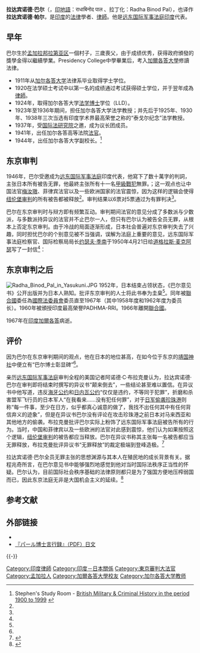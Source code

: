 {{Refimprove|time=2019-01-10T19:16:40+00:00}}
{{noteTA
|1=zh-tw:帕爾; zh-hans:巴尔;
}}
{{infobox person
| name               = 拉达宾诺德·巴尔
| image              = File:Radhabinod Pal 1947 extracted.jpg
| alt                = 拉达宾诺德·巴尔的半身像
| caption            = 
| pseudonym          = 
| birth_name         = 
| birth_date         = {{birth date|df=yes|1886|01|27}}
| death_date         = {{Death date and age|df=yes|1967|01|10|1886|01|27}}
| 知名原因             = 东京审判（即[[远东国际军事法庭|远东国际军事法庭]]）
}}
{{各地中文名
|t=1
|cn = 拉达宾诺德·巴尔，拉达宾诺德·帕尔
|tw = 拉達賓諾德·帕爾
}}
'''拉达宾诺德·巴尔'''（{{bd|1886年|1月27日|1967年|1月10日}}，[[印地語|印地語]]：राधाबिनोद पाल 、拉丁化：Radha Binod Pal），也译作'''拉达宾诺德·帕尔'''，是[[印度|印度]]的[[法律|法律]]學者、[[律師|律師]]。他是[[远东国际军事法庭|远东国际军事法庭]][[印度|印度]]代表。

==早年==
巴尔生於[[西孟加拉押|孟加拉邦]][[拉第亚区|拉第亚区]]一個村子，三歲喪父，由于成绩优秀，获得政府頒發的獎學金得以繼續學業。Presidency College中學畢業后，考入[[加爾各答大學|加爾各答大學]]修讀法律。
*1911年从[[加尔各答大学|加尔各答大学]]法律系毕业取得学士学位。
*1920在法学硕士考试中以第一名的成绩通过考试获得硕士学位，并于翌年成為[[律師|律師]]。
*1924年，取得加尔各答大学[[法学博士|法学博士]]学位（LLD）。
*1923年至1936年期间，担任加尔各答大学法学教授；并先后于1925年、1930年、1938年三次当选有印度学术界最高荣誉之称的“泰戈尔纪念”法学教授。
*1937年，受[[国际法研究院|国际法研究院]]之邀，成为议长团成员。
*1941年，出任加尔各答高等法院[[法官|法官]]。
*1944年，出任加尔各答大学副校长。<ref name="stephen-stratford">Stephen's Study Room - [http://www.stephen-stratford.co.uk/imtfe.htm British Military & Criminal History in the period 1900 to 1999] {{webarchive|url=https://web.archive.org/web/20070502220837/http://www.stephen-stratford.co.uk/imtfe.htm |date=2007-05-02 }}</ref>

==东京审判==
1946年，巴尔受邀成为[[远东国际军事法庭|远东国际军事法庭]]印度代表，他寫下了数十萬字的判詞，{{Cn|认为法庭对日本“[[战犯|战犯]]”的判决依据是“事后法”，严重违反了[[不溯及既往原则|不溯及既往原则]]，属于“战胜国”对“战败国”的报复性审判，而不是公平正义的审判，因此}}主张日本所有被告无罪，他最終主张所有十一名[[甲級戰犯|甲級戰犯]]無罪。{{Cn|其观点获得荷兰法官代表伯特·罗林教授、法国法官代表亨利·伯纳德的支持}}；这一观点也让中国法官[[梅汝璈|梅汝璈]]、菲律宾法官{{le|德尔芬·哈拉尼利亚|Delfín Jaranilla}}以及一些欧洲国家的法官震惊，因为这样的逻辑会使得[[纽伦堡审判|纽伦堡审判]]的所有被告都被释放<ref name="Brackman2017" />{{rp|402}}。审判结果以6票对5票通过为有罪判决<ref name="stephen-stratford" />。

巴尔在东京审判时与辩方即有频繁互动。审判期间法官的意见分成了多数派与少数派，与多数派持异议的法官并不止巴尔一人，但只有巴尔认为被告全员无罪，从根本上否定东京审判。由于冷战的局面逐渐形成，日本社会普遍对东京审判失去了兴趣，同时担忧巴尔的个别意见被不当强调，误解为法庭上重要的意见，远东国际军事法庭检察官、国际检察局局长[[約瑟夫·貝利·基南|约瑟夫·季南]]于1950年4月21日给[[道格拉斯·麦克阿瑟|道格拉斯·麦克阿瑟]]写了一封信<ref name="Cheng2017" />{{Rp|at=§2.4.2}}：
{{quote|我提议对公开出版起诉书、开头陈述、判决中各法官的意见及审判经过的概要应予认真的考虑。[……]巴尔法官的反对意见被不当地强调，极易招致误解。[……]然而，如果附上充分引用检方极为慎重准备的详细的审判资料和法庭证言的概要，我认为多数意见判决的主旨是适切的。}}

==东京审判之后==
[[File:Radha_Binod_Pal_in_Yasukuni.JPG|thumb]]
1952年，日本结束占领状态，《巴尔意见书》公开出版并为日本人熟知。批评东京审判的人士将此书奉为圭臬<ref name="Cheng2017" />{{Rp|at=§4.2.3 印度法官的反对意见}}。同年被[[聯合國|聯合國]]委任為[[國際法委員會|國際法委員會]]委员直至1967年（其中1958年度和1962年度为委员长）。1960年被頒授印度最高榮譽PADHMA-RRI。1966年離開[[聯合國|聯合國]]。

1967年在[[印度|印度]][[加爾各答|加爾各答]]病逝。

==评价==
因为巴尔在东京审判期间的观点，他在日本的地位甚高，在如今位于东京的[[靖国神社|靖国神社]]中便立有“巴尔博士彰显碑”<ref name="Cheng2017" />{{Rp|at=§4.2.3}}。

亲历[[远东国际军事法庭|远东国际军事法庭]]审判全程的美国记者阿诺德·C·布拉克曼认为，拉达宾诺德·巴尔在审判即将结束时撰写的异议书“颠来倒去”，一些结论甚至难以置信。在异议书中他写道，违反[[海牙公约|海牙公约]]和[[日内瓦公约|日内瓦公约]]“仅仅是违约，不等同于犯罪”，折磨和杀害盟军飞行员的日本军人“在我看来……没有犯任何罪”，对于[[日军|日军]][[偷袭珍珠港|偷袭珍珠港]]则称“每一件事，至少在日方，似乎都真心诚意的做了，我找不出任何其中有任何背信弃义的迹象”，但是在异议书巴尔没有评论在攻击珍珠港之前日本对马来西亚和其他地方的偷袭。布拉克曼批评巴尔实际上粉饰了远东国际军事法庭被告所有的行为。当时，中国和菲律宾以及一些欧洲的法官对此感到震惊，他们认为如果按照这个逻辑，[[纽伦堡审判|纽伦堡审判]]的被告都应当释放。巴尔在异议书称其主张每一名被告都应当无罪释放，布拉克曼批评异议书“无罪释放”的裁定极端到登峰造极。<ref name="Brackman2017">{{Cite book|title= 另一个纽伦堡：东京审判未曾述说的故事| url=https://www.worldcat.org/oclc/1003909379|date=2017|location=[[上海市|上海市]]|isbn=978-7-313-16046-1|publisher=[[上海交通大学出版社|上海交通大学出版社]]|oclc=1003909379|first=Arnold C.|last=Brackman|last2=梅小侃|last3=余燕明}}</ref>{{rp|402}}

拉达宾诺德·巴尔全员无罪主张的思想渊源与其本人在殖民地的成长背景有关。据程兆奇所言，在巴尔意见书中能够强烈地感觉到他对当时国际法秩序正当性的怀疑。巴尔认为，目前国际社会秩序基础的法律原则都只是为了强国方便地压榨弱国而已，因此东京法庭无非是大国机会主义的延续。<ref name="Cheng2017">{{Cite book|title=东京审判：为了世界和平|url=https://www.worldcat.org/oclc/1002310604|date=2017|location=上海市|publisher=上海交通大学出版社|isbn=978-7-313-16041-6|oclc=1002310604|author=程兆奇|year=2017}}</ref>{{Rp|at=§4.2.3}}

== 参考文献 ==
{{Portal box|印度|日本|法律|人物}}
{{Reflist|30em}}

== 外部链接 ==
* {{Commons category-inline|Radhabinod Pal}}
* [http://www.history.gr.jp/tokyo/pal.html 『パール博士言行録』（PDF）日文] {{Wayback|url=http://www.history.gr.jp/tokyo/pal.html |date=20201103043016 }}

{{-}}
{{远东国际军事法庭}}

{{Authority control}}
{{DEFAULTSORT:Pal, Radhabinod}}
[[Category:印度律師|Category:印度律師]]
[[Category:印度－日本關係|Category:印度－日本關係]]
[[Category:東京審判大法官|Category:東京審判大法官]]
[[Category:孟加拉人|Category:孟加拉人]]
[[Category:加爾各答大學校友|Category:加爾各答大學校友]]
[[Category:加尔各答大学教师|Category:加尔各答大学教师]]
